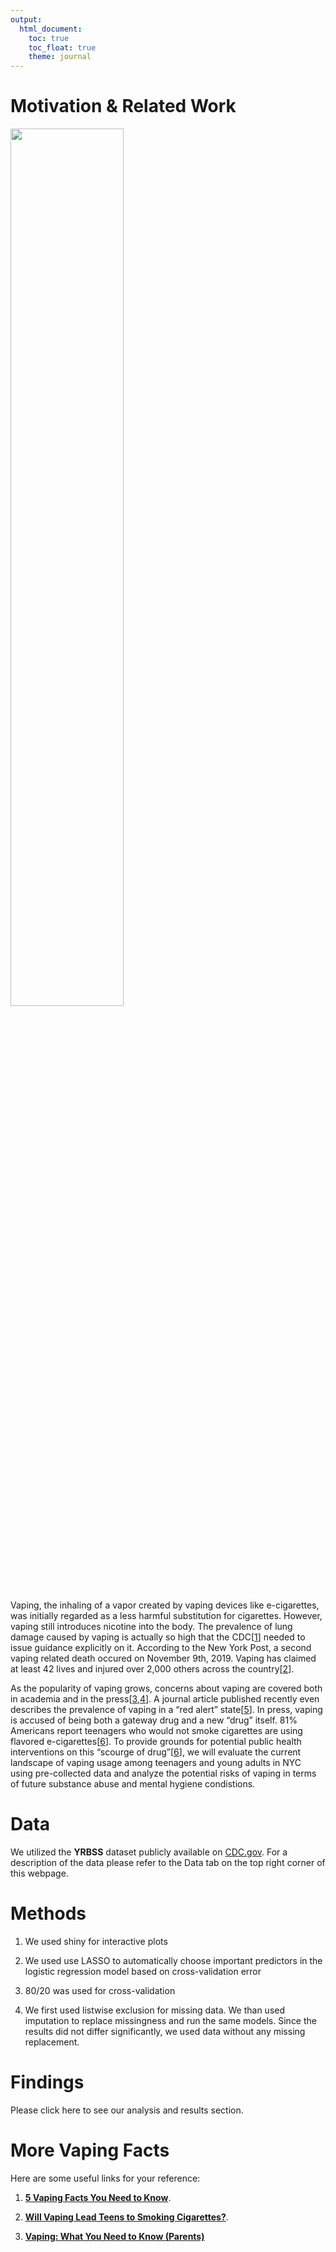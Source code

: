 ```yaml
---
output: 
  html_document:
    toc: true
    toc_float: true
    theme: journal
---
```


# Motivation & Related Work

<left><img src = "images/youthvaping.jpg" style = "width:60%"> </left>

Vaping, the inhaling of a vapor created by vaping devices like e-cigarettes, was initially regarded as a less harmful substitution for cigarettes. However, vaping still introduces nicotine into the body. The prevalence of lung damage caused by vaping is actually so high that the CDC[[1](https://www.sciencedirect.com/science/article/pii/S2213260019304096?via=ihub)] needed to issue guidance explicitly on it. According to the New York Post, a second vaping related death occured on November 9th, 2019. Vaping has claimed at least 42 lives and injured over 2,000 others across the country[[2](https://nypost.com/2019/11/20/second-new-yorker-dead-from-vaping-related-illness-officials/)]. 

As the popularity of vaping grows, concerns about vaping are covered both in academia and in the press[[3](https://health.usnews.com/health-care/for-better/articles/2018-06-13/how-teenage-vaping-puts-structure-in-place-for-heroin-and-cocaine-addiction),[4](https://www.cnn.com/2015/09/04/us/vaping-abuse/index.html)]. A journal article published recently even describes the prevalence of vaping in a "red alert" state[[5](https://link.springer.com/article/10.1057/s41271-019-00193-2)]. In press, vaping is accused of being both a  gateway drug and a new "drug" itself.  81% Americans report teenagers who would not smoke cigarettes are using flavored e-cigarettes[[6](https://www.kff.org/other/issue-brief/data-note-vaping-and-e-cigarettes/)]. To provide grounds for potential public health interventions on this "scourge of drug"[[6](https://www.cnn.com/2015/09/04/us/vaping-abuse/index.html)], we will evaluate the current landscape of vaping usage among teenagers and young adults in NYC using pre-collected data and analyze the potential risks of vaping in terms of future substance abuse and mental hygiene condistions.




# Data

We utilized the **YRBSS** dataset publicly available on [CDC.gov](https://www.cdc.gov/healthyyouth/data/yrbs/data.htm). For a description of the data please refer to the Data tab on the top right corner of this webpage.






# Methods

1.    We used shiny for interactive plots

2.    We used use LASSO to automatically choose important predictors in the logistic regression model based on cross-validation error

3.    80/20 was used for cross-validation

4.    We first used listwise exclusion for missing data. We than used imputation to replace missingness and run the same models. Since the results did not differ significantly, we used data without any missing replacement. 

# Findings

Please click here to see our analysis and results section. 

# More Vaping Facts

Here are some useful links for your reference:

1.    [**5 Vaping Facts You Need to Know**](https://www.hopkinsmedicine.org/health/wellness-and-prevention/5-truths-you-need-to-know-about-vaping).

2.    [**Will Vaping Lead Teens to Smoking Cigarettes?**](https://www.hopkinsmedicine.org/health/wellness-and-prevention/does-vaping-lead-to-smoking).

3.    [**Vaping: What You Need to Know (Parents)**](https://kidshealth.org/en/parents/e-cigarettes.html)

